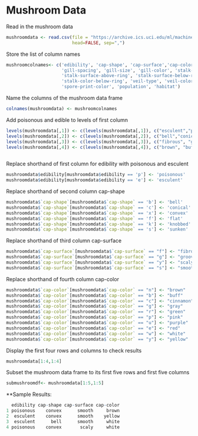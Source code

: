 Mushroom Data
========================================================

Read in the mushroom data
```r
mushroomdata <- read.csv(file = "https://archive.ics.uci.edu/ml/machine-learning-databases/mushroom/agaricus-lepiota.data",
                         head=FALSE, sep=",")
```


Store the list of column names
```r
mushroomcolnames<- c('edibility', 'cap-shape', 'cap-surface','cap-color', 'bruises', 'odor', 'gill-attachment', 
                     'gill-spacing', 'gill-size', 'gill-color', 'stalk-shape', 'stalk-root', 
                     'stalk-surface-above-ring', 'stalk-surface-below-ring', 'stalk-color-above-ring', 
                     'stalk-color-below-ring', 'veil-type', 'veil-color', 'ring-number', 'ring-type', 
                     'spore-print-color', 'population', 'habitat')
```

Name the columns of the mushroom data frame
```r
colnames(mushroomdata) <- mushroomcolnames
```

Add poisonous and edible to levels of first column
```r
levels(mushroomdata[,1]) <- c(levels(mushroomdata[,1]), c("esculent","poisonous"))
levels(mushroomdata[,2]) <- c(levels(mushroomdata[,2]), c("bell","conical","convex","flat","knobbed","sunken"))
levels(mushroomdata[,3]) <- c(levels(mushroomdata[,3]), c("fibrous", "grooves", "scaly", "smooth"))
levels(mushroomdata[,4]) <- c(levels(mushroomdata[,4]), c("brown", "buff", "cinnamon", "gray", "green", "pink", 
                                                                          "purple", "red", "white", "yellow"))
```


Replace shorthand of first column for edibility with poisonous and esculent
```r
mushroomdata$edibility[mushroomdata$edibility == 'p'] <- 'poisonous'
mushroomdata$edibility[mushroomdata$edibility == 'e'] <- 'esculent'
```

Replace shorthand of second column cap-shape
```r
mushroomdata$`cap-shape`[mushroomdata$`cap-shape` == 'b'] <- 'bell'
mushroomdata$`cap-shape`[mushroomdata$`cap-shape` == 'c'] <- 'conical'
mushroomdata$`cap-shape`[mushroomdata$`cap-shape` == 'x'] <- 'convex'
mushroomdata$`cap-shape`[mushroomdata$`cap-shape` == 'f'] <- 'flat'
mushroomdata$`cap-shape`[mushroomdata$`cap-shape` == 'k'] <- 'knobbed'
mushroomdata$`cap-shape`[mushroomdata$`cap-shape` == 's'] <- 'sunken'
```

Replace shorthand of third column cap-surface
```r
mushroomdata$`cap-surface`[mushroomdata$`cap-surface` == "f"] <- "fibrous"
mushroomdata$`cap-surface`[mushroomdata$`cap-surface` == "g"] <- "grooves"
mushroomdata$`cap-surface`[mushroomdata$`cap-surface` == "y"] <- "scaly"
mushroomdata$`cap-surface`[mushroomdata$`cap-surface` == "s"] <- "smooth"
```

Replace shorthand of fourth column cap-color                          
```r
mushroomdata$`cap-color`[mushroomdata$`cap-color` == "n"] <- "brown"
mushroomdata$`cap-color`[mushroomdata$`cap-color` == "b"] <- "buff"
mushroomdata$`cap-color`[mushroomdata$`cap-color` == "c"] <- "cinnamon"
mushroomdata$`cap-color`[mushroomdata$`cap-color` == "g"] <- "gray"
mushroomdata$`cap-color`[mushroomdata$`cap-color` == "r"] <- "green"
mushroomdata$`cap-color`[mushroomdata$`cap-color` == "p"] <- "pink"
mushroomdata$`cap-color`[mushroomdata$`cap-color` == "u"] <- "purple"
mushroomdata$`cap-color`[mushroomdata$`cap-color` == "e"] <- "red"
mushroomdata$`cap-color`[mushroomdata$`cap-color` == "w"] <- "white"
mushroomdata$`cap-color`[mushroomdata$`cap-color` == "y"] <- "yellow"
```

Display the first four rows and columns to check results
```r
mushroomdata[1:4,1:4]
```

Subset the mushroom data frame to its first five rows and first five columns
```r
submushroomdf<- mushroomdata[1:5,1:5]
```

**Sample Results:

```r
  edibility cap-shape cap-surface cap-color
1 poisonous    convex      smooth     brown
2  esculent    convex      smooth    yellow
3  esculent      bell      smooth     white
4 poisonous    convex       scaly     white
```
